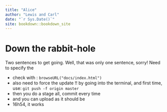 ```yaml
--- 
title: "Alice"
author: "Lewis and Carl"
date: "`r Sys.Date()`"
site: bookdown::bookdown_site
---
```


# Down the rabbit-hole

Two sentences to get going. 
Well, that was only one sentence, sorry!
Need to specify the 

* check with : `browseURL("docs/index.html")`
* also need to force the update !! by going into the terminal, and first time, use: `git push -f origin master`
* then you do a stage all, commit every time
* and you can upload as it should be
* 16h54, it works


